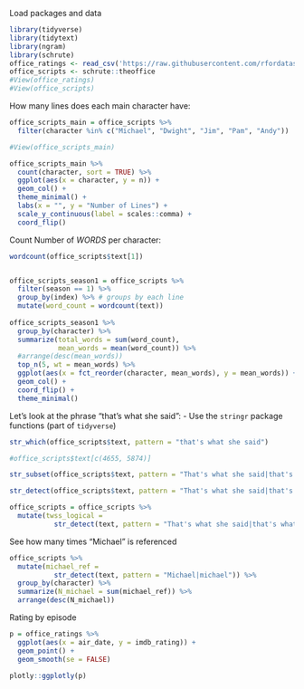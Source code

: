 Load packages and data
```r
library(tidyverse)
library(tidytext)
library(ngram)
library(schrute)
office_ratings <- read_csv('https://raw.githubusercontent.com/rfordatascience/tidytuesday/master/data/2020/2020-03-17/office_ratings.csv')
office_scripts <- schrute::theoffice
#View(office_ratings)
#View(office_scripts)
```

How many lines does each main character have:
```r
office_scripts_main = office_scripts %>%
  filter(character %in% c("Michael", "Dwight", "Jim", "Pam", "Andy"))

#View(office_scripts_main)

office_scripts_main %>%
  count(character, sort = TRUE) %>%
  ggplot(aes(x = character, y = n)) + 
  geom_col() + 
  theme_minimal() + 
  labs(x = "", y = "Number of Lines") +
  scale_y_continuous(label = scales::comma) +
  coord_flip() 
```

Count Number of *WORDS* per character:
```r
wordcount(office_scripts$text[1])


office_scripts_season1 = office_scripts %>%
  filter(season == 1) %>%
  group_by(index) %>% # groups by each line
  mutate(word_count = wordcount(text))
  
office_scripts_season1 %>%
  group_by(character) %>%
  summarize(total_words = sum(word_count), 
            mean_words = mean(word_count)) %>%
  #arrange(desc(mean_words))
  top_n(5, wt = mean_words) %>%
  ggplot(aes(x = fct_reorder(character, mean_words), y = mean_words)) + 
  geom_col() + 
  coord_flip() + 
  theme_minimal()
```


Let's look at the phrase "that's what she said":
- Use the `stringr` package functions (part of `tidyverse`)
```r
str_which(office_scripts$text, pattern = "that's what she said")

#office_scripts$text[c(4655, 5874)]

str_subset(office_scripts$text, pattern = "That's what she said|that's what she said")
```

```r
str_detect(office_scripts$text, pattern = "That's what she said|that's what she said")

office_scripts = office_scripts %>%
  mutate(twss_logical =
           str_detect(text, pattern = "That's what she said|that's what she said"))
```

See how many times "Michael" is referenced
```r
office_scripts %>%
  mutate(michael_ref = 
           str_detect(text, pattern = "Michael|michael")) %>%
  group_by(character) %>%
  summarize(N_michael = sum(michael_ref)) %>%
  arrange(desc(N_michael)) 
```

Rating by episode
```r
p = office_ratings %>%
  ggplot(aes(x = air_date, y = imdb_rating)) + 
  geom_point() + 
  geom_smooth(se = FALSE)

plotly::ggplotly(p)
```

